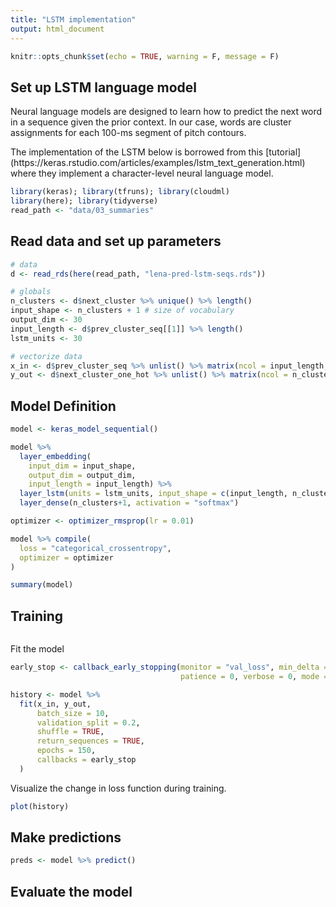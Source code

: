 ```yaml
---
title: "LSTM implementation"
output: html_document
---
```


```r
knitr::opts_chunk$set(echo = TRUE, warning = F, message = F)
```

## Set up LSTM language model

Neural language models are designed to learn how to predict the next word in a sequence given the prior context. In our case, words are cluster assignments for each 100-ms segment of pitch contours.

The implementation of the LSTM below is borrowed from this [tutorial] (https://keras.rstudio.com/articles/examples/lstm_text_generation.html) where they implement a character-level neural language model. 

```r
library(keras); library(tfruns); library(cloudml)
library(here); library(tidyverse)
read_path <- "data/03_summaries"
```

## Read data and set up parameters

```r
# data
d <- read_rds(here(read_path, "lena-pred-lstm-seqs.rds"))

# globals
n_clusters <- d$next_cluster %>% unique() %>% length()
input_shape <- n_clusters + 1 # size of vocabulary
output_dim <- 30 
input_length <- d$prev_cluster_seq[[1]] %>% length()
lstm_units <- 30

# vectorize data
x_in <- d$prev_cluster_seq %>% unlist() %>% matrix(ncol = input_length, byrow = TRUE)
y_out <- d$next_cluster_one_hot %>% unlist() %>% matrix(ncol = n_clusters+1, byrow = TRUE)
```

## Model Definition 

```r
model <- keras_model_sequential()

model %>%
  layer_embedding(
    input_dim = input_shape, 
    output_dim = output_dim, 
    input_length = input_length) %>% 
  layer_lstm(units = lstm_units, input_shape = c(input_length, n_clusters+1)) %>%
  layer_dense(n_clusters+1, activation = "softmax")

optimizer <- optimizer_rmsprop(lr = 0.01)

model %>% compile(
  loss = "categorical_crossentropy", 
  optimizer = optimizer
)

summary(model)
```

## Training 

```r



```

Fit the model

```r
early_stop <- callback_early_stopping(monitor = "val_loss", min_delta = 0.0001,
                                      patience = 0, verbose = 0, mode = "auto")

history <- model %>% 
  fit(x_in, y_out,
      batch_size = 10,
      validation_split = 0.2,
      shuffle = TRUE,
      return_sequences = TRUE,
      epochs = 150,
      callbacks = early_stop
  )
```

Visualize the change in loss function during training.

```r
plot(history)
```

## Make predictions 

```r
preds <- model %>% predict()
```

## Evaluate the model

